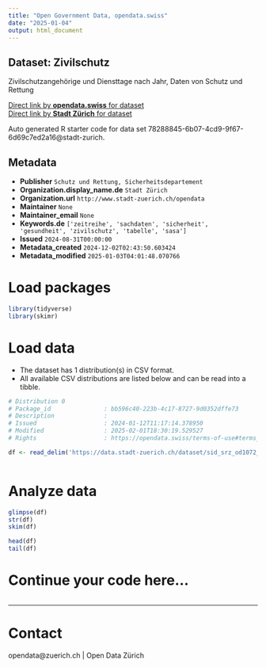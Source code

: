 ```yaml
---
title: "Open Government Data, opendata.swiss"
date: "2025-01-04"
output: html_document
---
```


## Dataset: Zivilschutz

Zivilschutzangehörige und Diensttage nach Jahr, Daten von Schutz und Rettung

[Direct link by **opendata.swiss** for dataset](https://opendata.swiss/de/dataset/zivilschutz)<br>
[Direct link by **Stadt Zürich** for dataset](https://data.stadt-zuerich.ch/dataset/sid_srz_od1072_zivilschutz_jahr)

Auto generated R starter code for data set 78288845-6b07-4cd9-9f67-6d69c7ed2a16@stadt-zurich.

## Metadata

- **Publisher** `Schutz und Rettung, Sicherheitsdepartement`
- **Organization.display_name.de** `Stadt Zürich`
- **Organization.url** `http://www.stadt-zuerich.ch/opendata`
- **Maintainer** `None`
- **Maintainer_email** `None`
- **Keywords.de** `['zeitreihe', 'sachdaten', 'sicherheit', 'gesundheit', 'zivilschutz', 'tabelle', 'sasa']`
- **Issued** `2024-08-31T00:00:00`
- **Metadata_created** `2024-12-02T02:43:50.603424`
- **Metadata_modified** `2025-01-03T04:01:48.070766`


# Load packages

```r

library(tidyverse)
library(skimr)

```

# Load data

-   The dataset has 1 distribution(s) in CSV format.
-   All available CSV distributions are listed below and can be read into a tibble.

```r

# Distribution 0
# Package_id               : bb596c40-223b-4c17-8727-9d0352dffe73
# Description              : 
# Issued                   : 2024-01-12T11:17:14.378950
# Modified                 : 2025-02-01T18:30:19.529527
# Rights                   : https://opendata.swiss/terms-of-use#terms_open

df <- read_delim('https://data.stadt-zuerich.ch/dataset/sid_srz_od1072_zivilschutz_jahr/download/GES107OD1072.csv')



```

# Analyze data

```r

glimpse(df)
str(df)
skim(df)

head(df)
tail(df)

```

# Continue your code here...

```r

```

------------------------------------------------------------------------

# Contact

opendata@zuerich.ch | Open Data Zürich
